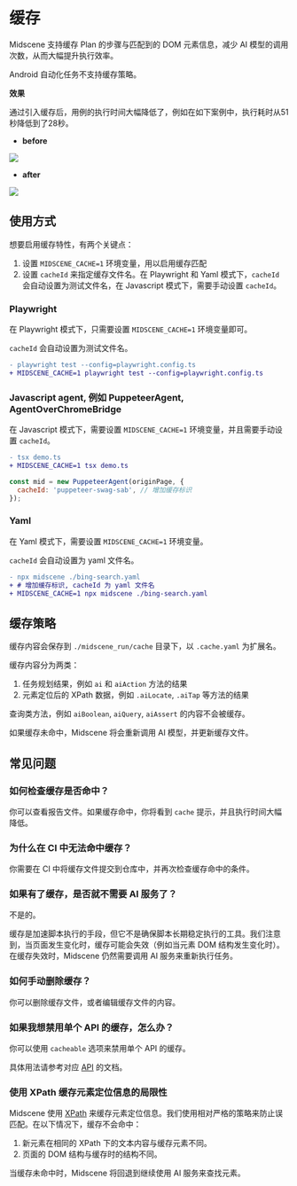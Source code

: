 # 缓存

Midscene 支持缓存 Plan 的步骤与匹配到的 DOM 元素信息，减少 AI 模型的调用次数，从而大幅提升执行效率。

Android 自动化任务不支持缓存策略。

**效果**

通过引入缓存后，用例的执行时间大幅降低了，例如在如下案例中，执行耗时从51秒降低到了28秒。

* **before**

![](/cache/no-cache-time.png)

* **after**

![](/cache/use-cache-time.png)

## 使用方式

想要启用缓存特性，有两个关键点：

1. 设置 `MIDSCENE_CACHE=1` 环境变量，用以启用缓存匹配
2. 设置 `cacheId` 来指定缓存文件名。在 Playwright 和 Yaml 模式下，`cacheId` 会自动设置为测试文件名，在 Javascript 模式下，需要手动设置 `cacheId`。

### Playwright

在 Playwright 模式下，只需要设置 `MIDSCENE_CACHE=1` 环境变量即可。

`cacheId` 会自动设置为测试文件名。

```diff
- playwright test --config=playwright.config.ts
+ MIDSCENE_CACHE=1 playwright test --config=playwright.config.ts
```

### Javascript agent, 例如 PuppeteerAgent, AgentOverChromeBridge

在 Javascript 模式下，需要设置 `MIDSCENE_CACHE=1` 环境变量，并且需要手动设置 `cacheId`。

```diff
- tsx demo.ts 
+ MIDSCENE_CACHE=1 tsx demo.ts
```

```javascript
const mid = new PuppeteerAgent(originPage, {
  cacheId: 'puppeteer-swag-sab', // 增加缓存标识
});
```

### Yaml

在 Yaml 模式下，需要设置 `MIDSCENE_CACHE=1` 环境变量。

`cacheId` 会自动设置为 yaml 文件名。

```diff
- npx midscene ./bing-search.yaml
+ # 增加缓存标识, cacheId 为 yaml 文件名
+ MIDSCENE_CACHE=1 npx midscene ./bing-search.yaml
```

## 缓存策略

缓存内容会保存到 `./midscene_run/cache` 目录下，以 `.cache.yaml` 为扩展名。

缓存内容分为两类：

1. 任务规划结果，例如 `ai` 和 `aiAction` 方法的结果
2. 元素定位后的 XPath 数据，例如 `.aiLocate`, `.aiTap` 等方法的结果

查询类方法，例如 `aiBoolean`, `aiQuery`, `aiAssert` 的内容不会被缓存。

如果缓存未命中，Midscene 将会重新调用 AI 模型，并更新缓存文件。

## 常见问题

### 如何检查缓存是否命中？

你可以查看报告文件。如果缓存命中，你将看到 `cache` 提示，并且执行时间大幅降低。

### 为什么在 CI 中无法命中缓存？

你需要在 CI 中将缓存文件提交到仓库中，并再次检查缓存命中的条件。

### 如果有了缓存，是否就不需要 AI 服务了？

不是的。

缓存是加速脚本执行的手段，但它不是确保脚本长期稳定执行的工具。我们注意到，当页面发生变化时，缓存可能会失效（例如当元素 DOM 结构发生变化时）。在缓存失效时，Midscene 仍然需要调用 AI 服务来重新执行任务。

### 如何手动删除缓存？

你可以删除缓存文件，或者编辑缓存文件的内容。

### 如果我想禁用单个 API 的缓存，怎么办？

你可以使用 `cacheable` 选项来禁用单个 API 的缓存。

具体用法请参考对应 [API](./api.mdx) 的文档。

### 使用 XPath 缓存元素定位信息的局限性

Midscene 使用 [XPath](https://developer.mozilla.org/en-US/docs/Web/XML/XPath) 来缓存元素定位信息。我们使用相对严格的策略来防止误匹配。在以下情况下，缓存不会命中：

1. 新元素在相同的 XPath 下的文本内容与缓存元素不同。
2. 页面的 DOM 结构与缓存时的结构不同。

当缓存未命中时，Midscene 将回退到继续使用 AI 服务来查找元素。